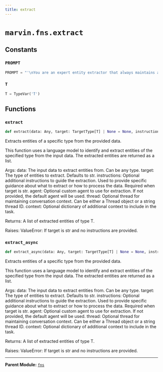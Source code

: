 ```yaml
---
title: extract
---
```


# `marvin.fns.extract`

## Constants

### `PROMPT`
```python
PROMPT = "'\nYou are an expert entity extractor that always maintains as much semantic\nmeaning as possible. You use inference or deduction whenever necessary to\nsupply missing or omitted data. Examine the provided `data`, text, or\ninformation and generate a list of any entities or objects that match the\nrequested format.\n\n- When providing integers, do not write out any decimals at all\n- Use deduction where appropriate e.g. "3 dollars fifty cents" is a single\n    value [3.5] not two values [3, 50] unless the user specifically asks for\n    each part.'"
```

### `T`
```python
T = TypeVar('T')
```

## Functions

### `extract`
```python
def extract(data: Any, target: TargetType[T] | None = None, instructions: str | None = None, agent: Agent | None = None, thread: Thread | str | None = None, context: dict[str, Any] | None = None) -> list[T]
```
Extracts entities of a specific type from the provided data.

This function uses a language model to identify and extract entities of the
specified type from the input data. The extracted entities are returned as a
list.

Args:
    data: The input data to extract entities from. Can be any type.
    target: The type of entities to extract. Defaults to str.
    instructions: Optional additional instructions to guide the extraction.
        Used to provide specific guidance about what to extract or how to
        process the data. Required when target is str.
    agent: Optional custom agent to use for extraction. If not provided,
        the default agent will be used.
    thread: Optional thread for maintaining conversation context. Can be
        either a Thread object or a string thread ID.
    context: Optional dictionary of additional context to include in the task.

Returns:
    A list of extracted entities of type T.

Raises:
    ValueError: If target is str and no instructions are provided.

### `extract_async`
```python
def extract_async(data: Any, target: TargetType[T] | None = None, instructions: str | None = None, agent: Agent | None = None, thread: Thread | str | None = None, context: dict[str, Any] | None = None) -> list[T]
```
Extracts entities of a specific type from the provided data.

This function uses a language model to identify and extract entities of the
specified type from the input data. The extracted entities are returned as a
list.

Args:
    data: The input data to extract entities from. Can be any type.
    target: The type of entities to extract. Defaults to str.
    instructions: Optional additional instructions to guide the extraction.
        Used to provide specific guidance about what to extract or how to
        process the data. Required when target is str.
    agent: Optional custom agent to use for extraction. If not provided,
        the default agent will be used.
    thread: Optional thread for maintaining conversation context. Can be
        either a Thread object or a string thread ID.
    context: Optional dictionary of additional context to include in the task.

Returns:
    A list of extracted entities of type T.

Raises:
    ValueError: If target is str and no instructions are provided.

---

**Parent Module:** [`fns`](marvin-fns)
